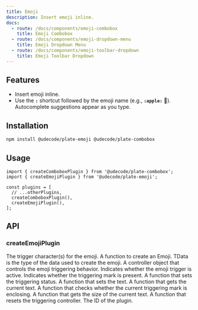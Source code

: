 ```yaml
---
title: Emoji
description: Insert emoji inline.
docs:
  - route: /docs/components/emoji-combobox
    title: Emoji Combobox
  - route: /docs/components/emoji-dropdown-menu
    title: Emoji Dropdown Menu
  - route: /docs/components/emoji-toolbar-dropdown
    title: Emoji Toolbar Dropdown
---
```


<ComponentPreview name="playground-demo" id="emoji" />

<PackageInfo>

## Features

- Insert emoji inline.
- Use the **`:`** shortcut followed by the emoji name (e.g., **`:apple:`** 🍎). Autocomplete suggestions appear as you type.

</PackageInfo>

## Installation

```bash
npm install @udecode/plate-emoji @udecode/plate-combobox
```

## Usage

```tsx
import { createComboboxPlugin } from '@udecode/plate-combobox';
import { createEmojiPlugin } from '@udecode/plate-emoji';

const plugins = [
  // ...otherPlugins,
  createComboboxPlugin(),
  createEmojiPlugin(),
];
```

## API

### createEmojiPlugin

<APIOptions>

<APIItem name="trigger" type="string" optional>
The trigger character(s) for the emoji.

</APIItem>
<APIItem name="createEmoji" type="(data: TComboboxItem<TData>): string" optional>
A function to create an Emoji. TData is the type of the data used to create the emoji.

</APIItem>
<APIItem name="emojiTriggeringController" type="IEmojiTriggeringController" optional>
A controller object that controls the emoji triggering behavior.

<APISubList>
<APISubListItem parent="emojiTriggeringController" name="isTriggering" type="boolean">
Indicates whether the emoji trigger is active.

</APISubListItem>
<APISubListItem parent="emojiTriggeringController" name="hasTriggeringMark" type="boolean">
Indicates whether the triggering mark is present.

</APISubListItem>
<APISubListItem parent="emojiTriggeringController" name="setIsTriggering" type="(isTriggering: boolean) => this">
A function that sets the triggering status.

</APISubListItem>
<APISubListItem parent="emojiTriggeringController" name="setText" type="(text: string) => this">
A function that sets the text.

</APISubListItem>
<APISubListItem parent="emojiTriggeringController" name="getText" type="() => string">
A function that gets the current text.

</APISubListItem>
<APISubListItem parent="emojiTriggeringController" name="hasEnclosingTriggeringMark" type="() => boolean">
A function that checks whether the current triggering mark is enclosing.

</APISubListItem>
<APISubListItem parent="emojiTriggeringController" name="getTextSize" type="() => number">
A function that gets the size of the current text.

</APISubListItem>
<APISubListItem parent="emojiTriggeringController" name="reset" type="() => this">
A function that resets the triggering controller.

</APISubListItem>
</APISubList>

</APIItem>
<APIItem name="id" type="string" optional>
The ID of the plugin.

</APIItem>
</APIOptions>
